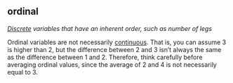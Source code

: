 ## ordinal

<dfn>[Discrete](#discrete) variables that have an inherent order, such as number of legs</dfn>

Ordinal variables are not necessarily [continuous](#continuous). That is, you can assume 3 is higher than 2, but the difference between 2 and 3 isn't always the same as the difference between 1 and 2. Therefore, think carefully before averaging ordinal values, since the average of 2 and 4 is not necessarily equal to 3.




